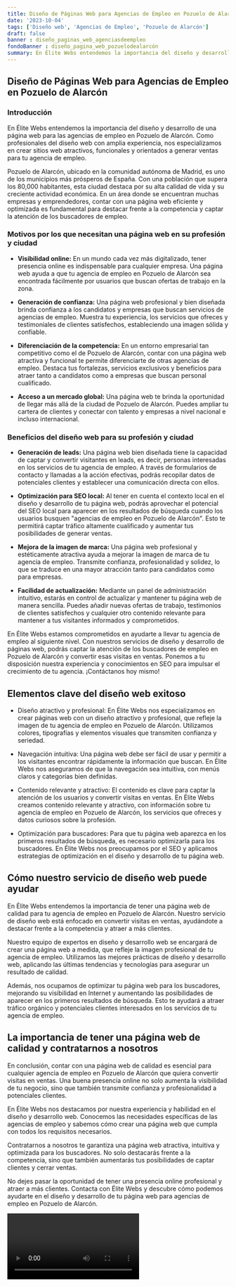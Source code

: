 ```yaml
---
title: Diseño de Páginas Web para Agencias de Empleo en Pozuelo de Alarcón
date: '2023-10-04'
tags: ['Diseño web', 'Agencias de Empleo', 'Pozuelo de Alarcón']
draft: false
banner : diseño_paginas_web_agenciasdeempleo
fondoBanner : diseño_pagina_web_pozuelodealarcón
summary: En Élite Webs entendemos la importancia del diseño y desarrollo de una página web para las agencias de empleo en Pozuelo de Alarcón. Como profesionales del diseño web con amplia experiencia, nos especializamos en crear sitios web atractivos, funcionales y orientados a generar ventas para tu agencia de empleo.
---
```


## Diseño de Páginas Web para Agencias de Empleo en Pozuelo de Alarcón

### Introducción

En Élite Webs entendemos la importancia del diseño y desarrollo de una página web para las agencias de empleo en Pozuelo de Alarcón. Como profesionales del diseño web con amplia experiencia, nos especializamos en crear sitios web atractivos, funcionales y orientados a generar ventas para tu agencia de empleo.

Pozuelo de Alarcón, ubicado en la comunidad autónoma de Madrid, es uno de los municipios más prósperos de España. Con una población que supera los 80,000 habitantes, esta ciudad destaca por su alta calidad de vida y su creciente actividad económica. En un área donde se encuentran muchas empresas y emprendedores, contar con una página web eficiente y optimizada es fundamental para destacar frente a la competencia y captar la atención de los buscadores de empleo.

### Motivos por los que necesitan una página web en su profesión y ciudad

- **Visibilidad online:** En un mundo cada vez más digitalizado, tener presencia online es indispensable para cualquier empresa. Una página web ayuda a que tu agencia de empleo en Pozuelo de Alarcón sea encontrada fácilmente por usuarios que buscan ofertas de trabajo en la zona.

- **Generación de confianza:** Una página web profesional y bien diseñada brinda confianza a los candidatos y empresas que buscan servicios de agencias de empleo. Muestra tu experiencia, los servicios que ofreces y testimoniales de clientes satisfechos, estableciendo una imagen sólida y confiable.

- **Diferenciación de la competencia:** En un entorno empresarial tan competitivo como el de Pozuelo de Alarcón, contar con una página web atractiva y funcional te permite diferenciarte de otras agencias de empleo. Destaca tus fortalezas, servicios exclusivos y beneficios para atraer tanto a candidatos como a empresas que buscan personal cualificado.

- **Acceso a un mercado global:** Una página web te brinda la oportunidad de llegar más allá de la ciudad de Pozuelo de Alarcón. Puedes ampliar tu cartera de clientes y conectar con talento y empresas a nivel nacional e incluso internacional.

### Beneficios del diseño web para su profesión y ciudad

- **Generación de leads:** Una página web bien diseñada tiene la capacidad de captar y convertir visitantes en leads, es decir, personas interesadas en los servicios de tu agencia de empleo. A través de formularios de contacto y llamadas a la acción efectivas, podrás recopilar datos de potenciales clientes y establecer una comunicación directa con ellos.

- **Optimización para SEO local:** Al tener en cuenta el contexto local en el diseño y desarrollo de tu página web, podrás aprovechar el potencial del SEO local para aparecer en los resultados de búsqueda cuando los usuarios busquen "agencias de empleo en Pozuelo de Alarcón". Esto te permitirá captar tráfico altamente cualificado y aumentar tus posibilidades de generar ventas.

- **Mejora de la imagen de marca:** Una página web profesional y estéticamente atractiva ayuda a mejorar la imagen de marca de tu agencia de empleo. Transmite confianza, profesionalidad y solidez, lo que se traduce en una mayor atracción tanto para candidatos como para empresas.

- **Facilidad de actualización:** Mediante un panel de administración intuitivo, estarás en control de actualizar y mantener tu página web de manera sencilla. Puedes añadir nuevas ofertas de trabajo, testimonios de clientes satisfechos y cualquier otro contenido relevante para mantener a tus visitantes informados y comprometidos.

En Élite Webs estamos comprometidos en ayudarte a llevar tu agencia de empleo al siguiente nivel. Con nuestros servicios de diseño y desarrollo de páginas web, podrás captar la atención de los buscadores de empleo en Pozuelo de Alarcón y convertir esas visitas en ventas. Ponemos a tu disposición nuestra experiencia y conocimientos en SEO para impulsar el crecimiento de tu agencia. ¡Contáctanos hoy mismo!

<GifSeo />

<Cta />

## Elementos clave del diseño web exitoso

- Diseño atractivo y profesional: En Élite Webs nos especializamos en crear páginas web con un diseño atractivo y profesional, que refleje la imagen de tu agencia de empleo en Pozuelo de Alarcón. Utilizamos colores, tipografías y elementos visuales que transmiten confianza y seriedad.

- Navegación intuitiva: Una página web debe ser fácil de usar y permitir a los visitantes encontrar rápidamente la información que buscan. En Élite Webs nos aseguramos de que la navegación sea intuitiva, con menús claros y categorías bien definidas.

- Contenido relevante y atractivo: El contenido es clave para captar la atención de los usuarios y convertir visitas en ventas. En Élite Webs creamos contenido relevante y atractivo, con información sobre tu agencia de empleo en Pozuelo de Alarcón, los servicios que ofreces y datos curiosos sobre la profesión.

- Optimización para buscadores: Para que tu página web aparezca en los primeros resultados de búsqueda, es necesario optimizarla para los buscadores. En Élite Webs nos preocupamos por el SEO y aplicamos estrategias de optimización en el diseño y desarrollo de tu página web.

## Cómo nuestro servicio de diseño web puede ayudar

En Élite Webs entendemos la importancia de tener una página web de calidad para tu agencia de empleo en Pozuelo de Alarcón. Nuestro servicio de diseño web está enfocado en convertir visitas en ventas, ayudándote a destacar frente a la competencia y atraer a más clientes.

Nuestro equipo de expertos en diseño y desarrollo web se encargará de crear una página web a medida, que refleje la imagen profesional de tu agencia de empleo. Utilizamos las mejores prácticas de diseño y desarrollo web, aplicando las últimas tendencias y tecnologías para asegurar un resultado de calidad.

Además, nos ocupamos de optimizar tu página web para los buscadores, mejorando su visibilidad en Internet y aumentando las posibilidades de aparecer en los primeros resultados de búsqueda. Esto te ayudará a atraer tráfico orgánico y potenciales clientes interesados en los servicios de tu agencia de empleo.

## La importancia de tener una página web de calidad y contratarnos a nosotros

En conclusión, contar con una página web de calidad es esencial para cualquier agencia de empleo en Pozuelo de Alarcón que quiera convertir visitas en ventas. Una buena presencia online no solo aumenta la visibilidad de tu negocio, sino que también transmite confianza y profesionalidad a potenciales clientes.

En Élite Webs nos destacamos por nuestra experiencia y habilidad en el diseño y desarrollo web. Conocemos las necesidades específicas de las agencias de empleo y sabemos cómo crear una página web que cumpla con todos los requisitos necesarios.

Contratarnos a nosotros te garantiza una página web atractiva, intuitiva y optimizada para los buscadores. No solo destacarás frente a la competencia, sino que también aumentarás tus posibilidades de captar clientes y cerrar ventas.

No dejes pasar la oportunidad de tener una presencia online profesional y atraer a más clientes. Contacta con Élite Webs y descubre cómo podemos ayudarte en el diseño y desarrollo de tu página web para agencias de empleo en Pozuelo de Alarcón.

<Video />

<CtaBot job='Agencias de Empleo' city='Pozuelo de Alarcón'/>

<Gmaps query='Pozuelo de Alarcón+españa+maps' />